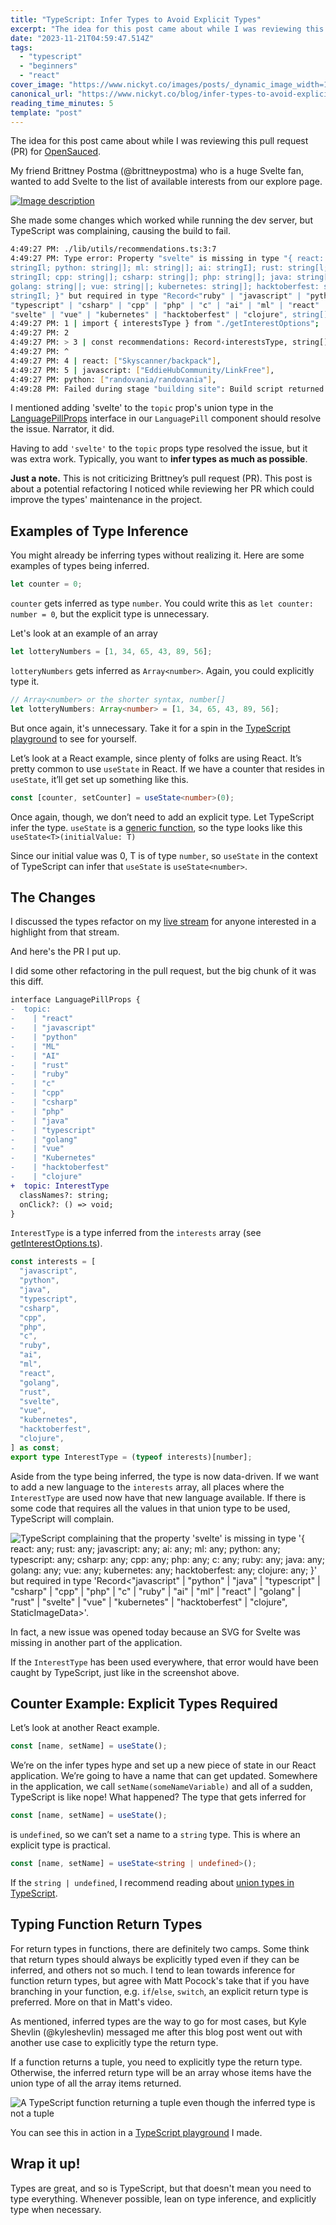 ```yaml
---
title: "TypeScript: Infer Types to Avoid Explicit Types"
excerpt: "The idea for this post came about while I was reviewing this pull request (PR) for OpenSauced.       ..."
date: "2023-11-21T04:59:47.514Z"
tags:
  - "typescript"
  - "beginners"
  - "react"
cover_image: "https://www.nickyt.co/images/posts/_dynamic_image_width=1000,height=420,fit=cover,gravity=auto,format=auto_https%3A%2F%2Fdev-to-uploads.s3.amazonaws.com%2Fuploads%2Farticles%2Flijgw6h1zjd18tliwifs.png"
canonical_url: "https://www.nickyt.co/blog/infer-types-to-avoid-explicit-types-1pnn"
reading_time_minutes: 5
template: "post"
---
```



The idea for this post came about while I was reviewing this pull request (PR) for [OpenSauced](https://opensauced.pizza).

<Embed url="https://github.com/open-sauced/app/pull/2168" />

My friend Brittney Postma (@brittneypostma) who is a huge Svelte fan, wanted to add Svelte to the list of available interests from our explore page.

[![Image description](https://www.nickyt.co/images/posts/_uploads_articles_ua2d5toq5zw880dxdwlg.png)](https://app.opensauced.pizza/javascript/dashboard/filter/recent)

She made some changes which worked while running the dev server, but TypeScript was complaining, causing the build to fail.

```bash
4:49:27 PM: ./lib/utils/recommendations.ts:3:7
4:49:27 PM: Type error: Property "svelte" is missing in type "{ react: string[]; javascript:
stringIl; python: string|]; ml: string|]; ai: stringI]; rust: string[l; ruby: string[]; c:
stringIl; cpp: string|]; csharp: string|]; php: string|]; java: string[]; typescript: string|];
golang: string||; vue: string||; kubernetes: string|]; hacktoberfest: string|]; clojure:
stringIl; }" but required in type "Record<"ruby" | "javascript" | "python" | "java" ||
"typescript" | "csharp" | "cpp" | "php" | "c" | "ai" | "ml" | "react" | "golang" | "rust" |
"svelte" | "vue" | "kubernetes" | "hacktoberfest" | "clojure", string[]>".
4:49:27 PM: 1 | import { interestsType } from "./getInterestOptions";
4:49:27 PM: 2
4:49:27 PM: > 3 | const recommendations: Record‹interestsType, string[]> = {
4:49:27 PM: ^
4:49:27 PM: 4 | react: ["Skyscanner/backpack"],
4:49:27 PM: 5 | javascript: ["EddieHubCommunity/LinkFree"],
4:49:27 PM: python: ["randovania/randovania"],
4:49:28 PM: Failed during stage "building site": Build script returned non-zero exit code: 2
```

I mentioned adding 'svelte' to the `topic` prop's union type in the [LanguagePillProps](https://github.com/open-sauced/app/blob/00486f7b45c7e185208030422f675718724c1d4a/components/atoms/LanguagePill/LanguagePill.tsx#L24-L47) interface in our `LanguagePill` component should resolve the issue. Narrator, it did.

Having to add `'svelte'` to the `topic` props type resolved the issue, but it was extra work. Typically, you want to **infer types as much as possible**.

**Just a note.** This is not criticizing Brittney’s pull request (PR). This post is about a potential refactoring I noticed while reviewing her PR which could improve the types' maintenance in the project.

## Examples of Type Inference

You might already be inferring types without realizing it. Here are some examples of types being inferred.

```typescript
let counter = 0;
```

`counter` gets inferred as type `number`. You could write this as `let counter: number = 0`, but the explicit type is unnecessary.

Let's look at an example of an array

```typescript
let lotteryNumbers = [1, 34, 65, 43, 89, 56];
```

`lotteryNumbers` gets inferred as `Array<number>`. Again, you could explicitly type it.

```typescript
// Array<number> or the shorter syntax, number[]
let lotteryNumbers: Array<number> = [1, 34, 65, 43, 89, 56];
```

But once again, it's unnecessary. Take it for a spin in the [TypeScript playground](https://www.typescriptlang.org/play?#code/PTAEEsDsDMFMCd6wCagC4E8AOsIGdQBDSIxQjUAe2lEgFcBbAIwTwCgAbWNUDytNAgwA5Ri3gEAvKADaARgA0oAMwAWJQDYArEtXKlADgCcSrRoC6bNiFCwAHlg7gAxuDQcKmHEQLFS8cioaemZWTm4qNAALBAAZfkF4ETFWAC5QAEEyDAAeEPEAPlBpGXUVACZNHQrDU3MgA) to see for yourself.

Let’s look at a React example, since plenty of folks are using React. It’s pretty common to use `useState` in React. If we have a counter that resides in `useState`, it’ll get set up something like this.

```typescript
const [counter, setCounter] = useState<number>(0);
```

Once again, though, we don’t need to add an explicit type. Let TypeScript infer the type. `useState` is a [generic function](https://www.typescriptlang.org/docs/handbook/2/generics.html), so the type looks like this `useState<T>(initialValue: T)`

Since our initial value was 0, T is of type `number`, so `useState` in the context of TypeScript can infer that `useState` is `useState<number>`.

## The Changes

I discussed the types refactor on my [live stream](https://nickyt.live) for anyone interested in a highlight from that stream.

<Embed url="https://www.twitch.tv/videos/1984891921" />

And here's the PR I put up.

<Embed url="https://github.com/open-sauced/app/pull/2192" />

I did some other refactoring in the pull request, but the big chunk of it was this diff.

```diff
interface LanguagePillProps {
-  topic:
-    | "react"
-    | "javascript"
-    | "python"
-    | "ML"
-    | "AI"
-    | "rust"
-    | "ruby"
-    | "c"
-    | "cpp"
-    | "csharp"
-    | "php"
-    | "java"
-    | "typescript"
-    | "golang"
-    | "vue"
-    | "Kubernetes"
-    | "hacktoberfest"
-    | "clojure"
+  topic: InterestType
  classNames?: string;
  onClick?: () => void;
}
```

`InterestType` is a type inferred from the `interests` array (see [getInterestOptions.ts](https://github.com/open-sauced/app/blob/beta/lib/utils/getInterestOptions.ts#L1-L22)).

```typescript
const interests = [
  "javascript",
  "python",
  "java",
  "typescript",
  "csharp",
  "cpp",
  "php",
  "c",
  "ruby",
  "ai",
  "ml",
  "react",
  "golang",
  "rust",
  "svelte",
  "vue",
  "kubernetes",
  "hacktoberfest",
  "clojure",
] as const;
export type InterestType = (typeof interests)[number];
```

Aside from the type being inferred, the type is now data-driven. If we want to add a new language to the `interests` array, all places where the `InterestType` are used now have that new language available. If there is some code that requires all the values in that union type to be used, TypeScript will complain.

![TypeScript complaining that the property 'svelte' is missing in type '{ react: any; rust: any; javascript: any; ai: any; ml: any; python: any; typescript: any; csharp: any; cpp: any; php: any; c: any; ruby: any; java: any; golang: any; vue: any; kubernetes: any; hacktoberfest: any; clojure: any; }' but required in type 'Record<"javascript" | "python" | "java" | "typescript" | "csharp" | "cpp" | "php" | "c" | "ruby" | "ai" | "ml" | "react" | "golang" | "rust" | "svelte" | "vue" | "kubernetes" | "hacktoberfest" | "clojure", StaticImageData>'.](https://www.nickyt.co/images/posts/_uploads_articles_wub4v6h58nxn41l60te0.png)

In fact, a new issue was opened today because an SVG for Svelte was missing in another part of the application.

<Embed url="https://github.com/open-sauced/app/issues/2195" />

If the `InterestType` has been used everywhere, that error would have been caught by TypeScript, just like in the screenshot above.

## Counter Example: Explicit Types Required

Let’s look at another React example.

```typescript
const [name, setName] = useState();
```

We’re on the infer types hype and set up a new piece of state in our React application. We’re going to have a name that can get updated. Somewhere in the application, we call `setName(someNameVariable)` and all of a sudden, TypeScript is like nope! What happened? The type that gets inferred for

```typescript
const [name, setName] = useState();
```

is `undefined`, so we can’t set a name to a `string` type. This is where an explicit type is practical.

```typescript
const [name, setName] = useState<string | undefined>();
```

If the `string | undefined`, I recommend reading about [union types in TypeScript](https://www.typescriptlang.org/docs/handbook/unions-and-intersections.html#union-types).

## Typing Function Return Types

For return types in functions, there are definitely two camps. Some think that return types should always be explicitly typed even if they can be inferred, and others not so much. I tend to lean towards inference for function return types, but agree with Matt Pocock's take that if you have branching in your function, e.g. `if`/`else`, `switch`, an explicit return type is preferred. More on that in Matt's video.

<Embed url="https://www.youtube.com/watch?v=nwSe95uFN8E" />

As mentioned, inferred types are the way to go for most cases, but Kyle Shevlin (@kyleshevlin) messaged me after this blog post went out with another use case to explicitly type the return type.

If a function returns a tuple, you need to explicitly type the return type. Otherwise, the inferred return type will be an array whose items have the union type of all the array items returned.

![A TypeScript function returning a tuple even though the inferred type is not a tuple](https://www.nickyt.co/images/posts/_uploads_articles_uhql5ip1rr8657kj46cy.png)

You can see this in action in a [TypeScript playground](https://www.typescriptlang.org/play?#code/PTAEDkHtQUwDwA4BsCWBjFAXUmCeCZQBbGAQwDsBnUAd0LQoHJtMYkkcALFan0UnAFdkhGlk6gAJjABmKcjEk58MSgCgQoAJLYATjEyDdVfuX67dpXLXFc+KIsnRZlBADSgAFOUFEARjC6oAA+Xp4AlKAAvAB8oABukCiS4eEA2gC6ajKC5GiYKJBm+obGAIIAKsJIMABiufmF5FCYAOqQugDW8gDmEaAA3mqgoCVGZmkADB79sYMAvhmgavNqGmBlZvBOGHoG466EPYKkluSsqvxCIqABvaP7xorrNpgSb-Qd+vmHlB5pPn8gRmkTmiWSWRyeQKRQepXIlWqdQaMPIEQAXKAAb4AroQdE4uDJEshiMxsYsdMvKC4gNFst5kA) I made.

## Wrap it up!

Types are great, and so is TypeScript, but that doesn't mean you need to type everything. Whenever possible, lean on type inference, and explicitly type when necessary.
